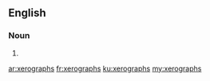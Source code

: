 ==English==

===Noun===
{{head|en|plural}}

# {{plural of|xerograph|lang=en|nocat=1}}

[[ar:xerographs]]
[[fr:xerographs]]
[[ku:xerographs]]
[[my:xerographs]]